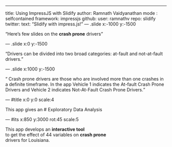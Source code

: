 ---
title: Using ImpressJS with Slidify
author: Ramnath Vaidyanathan
mode  : selfcontained
framework: impressjs
github:
  user: ramnathv
  repo: slidify
twitter:
  text: "Slidify with impress.js!"
--- .slide x:-1000 y:-1500

<q>Here's few slides on the **crash prone** drivers</q>

--- .slide x:0 y:-1500

<q>Drivers can be divided into two broad categories: at-fault and not-at-fault drivers.</q>

--- .slide x:1000 y:-1500

<q> Crash prone drivers are those who are involved more than one crashes in a definite timeframe. In the app Vehicle 1 indicates the At-fault Crash Prone Drivers and Vehicle 2 indicates Not-At-Fault Crash Prone Drivers.</q>

--- #title x:0 y:0 scale:4

<span class="try">This app gives an </span>
# Exploratory Data Analysis
</span>

--- #its x:850 y:3000 rot:45 scale:5

This app develops an **interactive tool** <br/>
to get the effect of 44 variables on **crash prone**<br/>
drivers for Louisiana.

